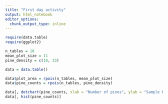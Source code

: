 ```yaml
---
title: "First day activity"
output: html_notebook
editor_options: 
  chunk_output_type: inline
---
```



```r
require(data.table)
require(ggplot2)


```


```r

n_tables = 10
mean_plot_size = 11
pine_density = c(10, 33)

data = data.table()

data$plot_area = rpois(n_tables, mean_plot_size)
data$pine_counts = rpois(n_tables, pine_density)

data[, dotchart(pine_counts, xlab = "Number of pines", ylab = "Sample Plot ID", labels = 1:nrow(data))]
data[, hist(pine_counts)]





```



```r




```


